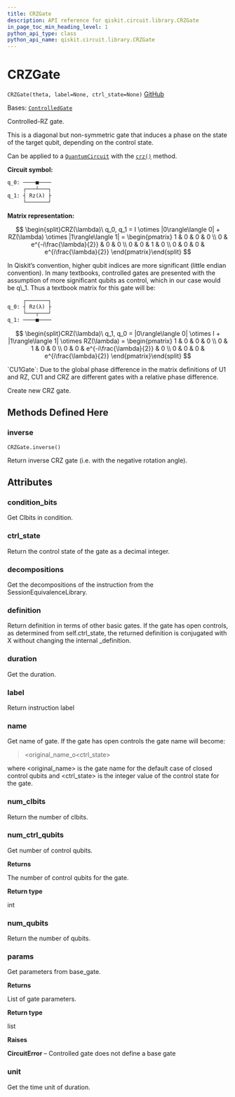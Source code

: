 ```yaml
---
title: CRZGate
description: API reference for qiskit.circuit.library.CRZGate
in_page_toc_min_heading_level: 1
python_api_type: class
python_api_name: qiskit.circuit.library.CRZGate
---
```


# CRZGate

<span id="qiskit.circuit.library.CRZGate" />

`CRZGate(theta, label=None, ctrl_state=None)` [GitHub](https://github.com/qiskit/qiskit/tree/stable/0.24/qiskit/circuit/library/standard_gates/rz.py "view source code")

Bases: [`ControlledGate`](qiskit.circuit.ControlledGate "qiskit.circuit.controlledgate.ControlledGate")

Controlled-RZ gate.

This is a diagonal but non-symmetric gate that induces a phase on the state of the target qubit, depending on the control state.

Can be applied to a [`QuantumCircuit`](qiskit.circuit.QuantumCircuit "qiskit.circuit.QuantumCircuit") with the [`crz()`](qiskit.circuit.QuantumCircuit#crz "qiskit.circuit.QuantumCircuit.crz") method.

**Circuit symbol:**

```python
q_0: ────■────
     ┌───┴───┐
q_1: ┤ Rz(λ) ├
     └───────┘
```

**Matrix representation:**

$$
\begin{split}CRZ(\lambda)\ q_0, q_1 =
    I \otimes |0\rangle\langle 0| + RZ(\lambda) \otimes |1\rangle\langle 1| =
    \begin{pmatrix}
        1 & 0 & 0 & 0 \\
        0 & e^{-i\frac{\lambda}{2}} & 0 & 0 \\
        0 & 0 & 1 & 0 \\
        0 & 0 & 0 & e^{i\frac{\lambda}{2}}
    \end{pmatrix}\end{split}
$$

<Admonition title="Note" type="note">
  In Qiskit’s convention, higher qubit indices are more significant (little endian convention). In many textbooks, controlled gates are presented with the assumption of more significant qubits as control, which in our case would be q\_1. Thus a textbook matrix for this gate will be:

  ```python
       ┌───────┐
  q_0: ┤ Rz(λ) ├
       └───┬───┘
  q_1: ────■────
  ```

  $$
  \begin{split}CRZ(\lambda)\ q_1, q_0 =
      |0\rangle\langle 0| \otimes I + |1\rangle\langle 1| \otimes RZ(\lambda) =
      \begin{pmatrix}
          1 & 0 & 0 & 0 \\
          0 & 1 & 0 & 0 \\
          0 & 0 & e^{-i\frac{\lambda}{2}} & 0 \\
          0 & 0 & 0 & e^{i\frac{\lambda}{2}}
      \end{pmatrix}\end{split}
  $$
</Admonition>

<Admonition title="See also" type="note">
  `CU1Gate`: Due to the global phase difference in the matrix definitions of U1 and RZ, CU1 and CRZ are different gates with a relative phase difference.
</Admonition>

Create new CRZ gate.

## Methods Defined Here

<span id="qiskit-circuit-library-crzgate-inverse" />

### inverse

<span id="qiskit.circuit.library.CRZGate.inverse" />

`CRZGate.inverse()`

Return inverse CRZ gate (i.e. with the negative rotation angle).

## Attributes

<span id="qiskit.circuit.library.CRZGate.condition_bits" />

### condition\_bits

Get Clbits in condition.

<span id="qiskit.circuit.library.CRZGate.ctrl_state" />

### ctrl\_state

Return the control state of the gate as a decimal integer.

<span id="qiskit.circuit.library.CRZGate.decompositions" />

### decompositions

Get the decompositions of the instruction from the SessionEquivalenceLibrary.

<span id="qiskit.circuit.library.CRZGate.definition" />

### definition

Return definition in terms of other basic gates. If the gate has open controls, as determined from self.ctrl\_state, the returned definition is conjugated with X without changing the internal \_definition.

<span id="qiskit.circuit.library.CRZGate.duration" />

### duration

Get the duration.

<span id="qiskit.circuit.library.CRZGate.label" />

### label

Return instruction label

<span id="qiskit.circuit.library.CRZGate.name" />

### name

Get name of gate. If the gate has open controls the gate name will become:

> \<original\_name\_o\<ctrl\_state>

where \<original\_name> is the gate name for the default case of closed control qubits and \<ctrl\_state> is the integer value of the control state for the gate.

<span id="qiskit.circuit.library.CRZGate.num_clbits" />

### num\_clbits

Return the number of clbits.

<span id="qiskit.circuit.library.CRZGate.num_ctrl_qubits" />

### num\_ctrl\_qubits

Get number of control qubits.

**Returns**

The number of control qubits for the gate.

**Return type**

int

<span id="qiskit.circuit.library.CRZGate.num_qubits" />

### num\_qubits

Return the number of qubits.

<span id="qiskit.circuit.library.CRZGate.params" />

### params

Get parameters from base\_gate.

**Returns**

List of gate parameters.

**Return type**

list

**Raises**

**CircuitError** – Controlled gate does not define a base gate

<span id="qiskit.circuit.library.CRZGate.unit" />

### unit

Get the time unit of duration.


